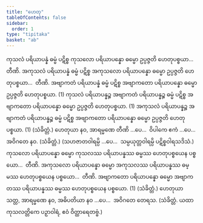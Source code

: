 ```yaml
---
title: "ဟေတု"
tableOfContents: false
sidebar:
  order: 1
type: "tipitaka"
basket: "ab"
---
```



<DynamicBreadcrumb />

<Division number="41">

<Paragraph number="1639">
ကုသလံ ပရိယာပန္နံ ဓမ္မံ ပဋိစ္စ ကုသလော ပရိယာပန္နော ဓမ္မော ဥပ္ပဇ္ဇတိ ဟေတုပစ္စယာ…  တီဏိ.
</Paragraph>

<Paragraph number="1640">
အကုသလံ ပရိယာပန္နံ ဓမ္မံ ပဋိစ္စ အကုသလော ပရိယာပန္နော ဓမ္မော ဥပ္ပဇ္ဇတိ ဟေတုပစ္စယာ…  တီဏိ.
</Paragraph>

<Paragraph number="1641">
အဗျာကတံ ပရိယာပန္နံ ဓမ္မံ ပဋိစ္စ အဗျာကတော ပရိယာပန္နော ဓမ္မော ဥပ္ပဇ္ဇတိ ဟေတုပစ္စယာ. (1)
</Paragraph>

<Paragraph number="1642">
ကုသလံ ပရိယာပန္နဉ္စ အဗျာကတံ ပရိယာပန္နဉ္စ ဓမ္မံ ပဋိစ္စ အဗျာကတော ပရိယာပန္နော ဓမ္မော ဥပ္ပဇ္ဇတိ ဟေတုပစ္စယာ. (1)
</Paragraph>

<Paragraph number="1643">
အကုသလံ ပရိယာပန္နဉ္စ အဗျာကတံ ပရိယာပန္နဉ္စ ဓမ္မံ ပဋိစ္စ အဗျာကတော ပရိယာပန္နော ဓမ္မော ဥပ္ပဇ္ဇတိ ဟေတုပစ္စယာ. (1) (သံခိတ္တံ.)
</Paragraph>

</Division>
<Division number="42">

<Paragraph number="1644">
ဟေတုယာ နဝ, အာရမ္မဏေ တီဏိ …ပေ…  ဝိပါကေ ဧကံ …ပေ…  အဝိဂတေ နဝ. (သံခိတ္တံ.)
</Paragraph>

<Paragraph number="1645">
(သဟဇာတဝါရမ္ပိ …ပေ…  သမ္ပယုတ္တဝါရမ္ပိ ပဋိစ္စဝါရသဒိသံ.)
</Paragraph>

</Division>
<Division number="43">

<Paragraph number="1646">
ကုသလော ပရိယာပန္နော ဓမ္မော ကုသလဿ ပရိယာပန္နဿ ဓမ္မဿ ဟေတုပစ္စယေန ပစ္စယော…  တီဏိ.
</Paragraph>

<Paragraph number="1647">
အကုသလော ပရိယာပန္နော ဓမ္မော အကုသလဿ ပရိယာပန္နဿ ဓမ္မဿ ဟေတုပစ္စယေန ပစ္စယော…  တီဏိ.
</Paragraph>

<Paragraph number="1648">
အဗျာကတော ပရိယာပန္နော ဓမ္မော အဗျာကတဿ ပရိယာပန္နဿ ဓမ္မဿ ဟေတုပစ္စယေန ပစ္စယော. (1) (သံခိတ္တံ.)
</Paragraph>

</Division>
<Division number="44">

<Paragraph number="1649">
ဟေတုယာ သတ္တ, အာရမ္မဏေ နဝ, အဓိပတိယာ နဝ …ပေ…  အဝိဂတေ တေရသ. (သံခိတ္တံ. ယထာ ကုသလတ္တိကေ ပဉှာဝါရံ, ဧဝံ ဝိတ္ထာရေတဗ္ဗံ.)
</Paragraph>
</Division>